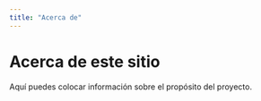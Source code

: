 ```yaml
---
title: "Acerca de"
---
```


# Acerca de este sitio

Aquí puedes colocar información sobre el propósito del proyecto.
